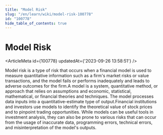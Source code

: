 ```yaml
---
title: "Model Risk"
slug: "/en/learn/wiki/model-risk-100778"
id: "100778"
hide_table_of_contents: true
---
```



# Model Risk

<ArticleMeta id={100778} updatedAt={'2023-09-26 13:58:51'} />
<div className='border-solid border-b border-t-0 my-4 border-[var(--ifm-color-gray-300)]' />

Model risk is a type of risk that occurs when a financial model is used to measure quantitative information such as a firm's market risks or value transactions, and the model fails or performs inadequately and leads to adverse outcomes for the firm.A model is a system, quantitative method, or approach that relies on assumptions and economic, statistical, mathematical, or financial theories and techniques. The model processes data inputs into a quantitative-estimate type of output.Financial institutions and investors use models to identify the theoretical value of stock prices and to pinpoint trading opportunities. While models can be useful tools in investment analysis, they can also be prone to various risks that can occur from the usage of inaccurate data, programming errors, technical errors, and misinterpretation of the model's outputs.
